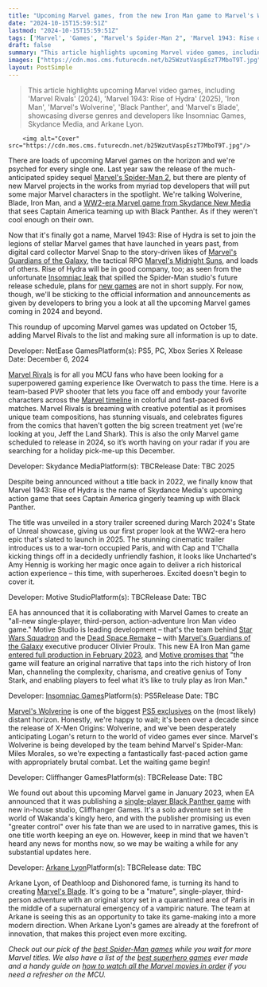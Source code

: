 ```yaml
---
title: "Upcoming Marvel games, from the new Iron Man game to Marvel's Wolverine"
date: "2024-10-15T15:59:51Z"
lastmod: "2024-10-15T15:59:51Z"
tags: ['Marvel', 'Games', "Marvel's Spider-Man 2", 'Marvel 1943: Rise of Hydra', 'Marvel Snap', "Marvel's Guardians of the Galaxy", "Marvel's Midnight Suns", 'Marvel Rivals', 'Iron Man', "Marvel's Wolverine", 'Black Panther', "Marvel's Blade", 'PS5', 'PC', 'Xbox Series X', 'Third-Person Shooter', 'Action-Adventure', 'Action', 'RPG']
draft: false
summary: "This article highlights upcoming Marvel video games, including 'Marvel Rivals' (2024), 'Marvel 1943: Rise of Hydra' (2025), 'Iron Man', 'Marvel's Wolverine', 'Black Panther', and 'Marvel's Blade', showcasing diverse genres and developers like Insomniac Games, Skydance Media, and Arkane Lyon."
images: ["https://cdn.mos.cms.futurecdn.net/b25WzutVaspEszT7MboT9T.jpg"]
layout: PostSimple
---
```

> This article highlights upcoming Marvel video games, including 'Marvel Rivals' (2024), 'Marvel 1943: Rise of Hydra' (2025), 'Iron Man', 'Marvel's Wolverine', 'Black Panther', and 'Marvel's Blade', showcasing diverse genres and developers like Insomniac Games, Skydance Media, and Arkane Lyon.


        <img alt="Cover" src="https://cdn.mos.cms.futurecdn.net/b25WzutVaspEszT7MboT9T.jpg"/>
        
There are loads of upcoming Marvel games on the horizon and we're psyched for every single one. Last year saw the release of the much-anticipated spidey sequel [Marvel's Spider-Man 2](https://www.gamesradar.com/marvels-spider-man-2-guide/), but there are plenty of new Marvel projects in the works from myriad top developers that will put some major Marvel characters in the spotlight. We're talking Wolverine, Blade, Iron Man, and a [WW2-era Marvel game from Skydance New Media](https://www.gamesradar.com/the-captain-america-and-black-panther-ww2-game-is-officially-marvel-1943-rise-of-hydra-and-its-out-next-year/) that sees Captain America teaming up with Black Panther. As if they weren't cool enough on their own.

Now that it's finally got a name, Marvel 1943: Rise of Hydra is set to join the legions of stellar Marvel games that have launched in years past, from digital card collector Marvel Snap to the story-driven likes of [Marvel's Guardians of the Galaxy](https://www.gamesradar.com/marvels-guardians-of-the-galaxy-game-guide/), the tactical RPG [Marvel's Midnight Suns](https://www.gamesradar.com/marvels-midnight-suns-review/), and loads of others. Rise of Hydra will be in good company, too; as seen from the unfortunate [Insomniac leak](https://www.gamesradar.com/marvels-wolverine-leak-rapidly-spreads-online-1-week-after-marvels-spider-man-studio-insomniac-suffers-huge-data-breach/) that spilled the Spider-Man studio's future release schedule, plans for [new games](https://www.gamesradar.com/video-game-release-dates/) are not in short supply. For now, though, we'll be sticking to the official information and announcements as given by developers to bring you a look at all the upcoming Marvel games coming in 2024 and beyond.

This roundup of upcoming Marvel games was updated on October 15, adding Marvel Rivals to the list and making sure all information is up to date.



Developer: NetEase GamesPlatform(s): PS5, PC, Xbox Series X Release Date: December 6, 2024

[Marvel Rivals](https://www.gamesradar.com/games/third-person-shooter/marvel-rivals-guide/) is for all you MCU fans who have been looking for a superpowered gaming experience like Overwatch to pass the time. Here is a team-based PVP shooter that lets you face off and embody your favorite characters across the [Marvel timeline](https://www.gamesradar.com/mcu-timeline-marvel-movies-tv-shows/) in colorful and fast-paced 6v6 matches. Marvel Rivals is breaming with creative potential as it promises unique team compositions, has stunning visuals, and celebrates figures from the comics that haven't gotten the big screen treatment yet (we're looking at you, Jeff the Land Shark). This is also the only Marvel game scheduled to release in 2024, so it’s worth having on your radar if you are searching for a holiday pick-me-up this December.



Developer: Skydance MediaPlatform(s): TBCRelease Date: TBC 2025

Despite being announced without a title back in 2022, we finally know that Marvel 1943: Rise of Hydra is the name of Skydance Media's upcoming action game that sees Captain America gingerly teaming up with Black Panther.

The title was unveiled in a story trailer screened during March 2024's State of Unreal showcase, giving us our first proper look at the WW2-era hero epic that's slated to launch in 2025. The stunning cinematic trailer introduces us to a war-torn occupied Paris, and with Cap and T'Challa kicking things off in a decidedly unfriendly fashion, it looks like Uncharted's Amy Hennig is working her magic once again to deliver a rich historical action experience – this time, with superheroes. Excited doesn't begin to cover it.



Developer: Motive StudioPlatform(s): TBCRelease Date: TBC 

EA has announced that it is collaborating with Marvel Games to create an "all-new single-player, third-person, action-adventure Iron Man video game." Motive Studio is leading development – that's the team behind [Star Wars Squadron](https://www.gamesradar.com/star-wars-squadrons-review/) and the [Dead Space Remake](https://www.gamesradar.com/dead-space-remake-guide/) – with [Marvel's Guardians of the Galaxy](https://www.gamesradar.com/marvels-guardians-of-the-galaxy-game-guide/) executive producer Olivier Proulx. This new EA Iron Man game [entered full production in February 2023](https://www.gamesradar.com/eas-iron-man-game-has-officially-started-production/), and [Motive promises that](https://www.ea.com/news/all-new-iron-man-video-game) "the game will feature an original narrative that taps into the rich history of Iron Man, channeling the complexity, charisma, and creative genius of Tony Stark, and enabling players to feel what it’s like to truly play as Iron Man."



Developer: [Insomniac Games](https://www.gamesradar.com/tag/insomniac-games/)Platform(s): PS5Release Date: TBC 

[Marvel's Wolverine](https://www.gamesradar.com/marvels-wolverine-guide/) is one of the biggest [<u>PS5 exclusives</u>](https://www.gamesradar.com/ps5-exclusives/) on the (most likely) distant horizon. Honestly, we're happy to wait; it's been over a decade since the release of X-Men Origins: Wolverine, and we've been desperately anticipating Logan's return to the world of video games ever since. Marvel's Wolverine is being developed by the team behind Marvel's Spider-Man: Miles Morales, so we're expecting a fantastically fast-paced action game with appropriately brutal combat. Let the waiting game begin!



Developer: Cliffhanger GamesPlatform(s): TBCRelease Date: TBC

We found out about this upcoming Marvel game in January 2023, when EA announced that it was publishing a [single-player Black Panther game](https://www.gamesradar.com/ea-black-panther-game-announcement/) with new in-house studio, Cliffhanger Games. It's a solo adventure set in the world of Wakanda's kingly hero, and with the publisher promising us even "greater control" over his fate than we are used to in narrative games, this is one title worth keeping an eye on. However, keep in mind that we haven't heard any news for months now, so we may be waiting a while for any substantial updates here.



Developer: [Arkane Lyon](https://www.gamesradar.com/tag/arkane-studios/)Platform(s): TBCRelease date: TBC

Arkane Lyon, of Deathloop and Dishonored fame, is turning its hand to creating [Marvel's Blade](https://www.gamesradar.com/marvels-blade-guide/). It's going to be a "mature", single-player, third-person adventure with an original story set in a quarantined area of Paris in the middle of a supernatural emergency of a vampiric nature. The team at Arkane is seeing this as an opportunity to take its game-making into a more modern direction. When Arkane Lyon's games are already at the forefront of innovation, that makes this project even more exciting. 

*Check out our pick of the *[<em>best Spider-Man games</em>](https://www.gamesradar.com/best-spiderman-games/)* while you wait for more Marvel titles. We also have a list of the *[<em>best superhero games</em>](https://www.gamesradar.com/best-superhero-games-all-time/)* ever made and a handy guide on *[<em>how to watch all the Marvel movies in order</em>](https://www.gamesradar.com/how-to-watch-marvel-movies-in-order-mcu/)* if you need a refresher on the MCU.*
        